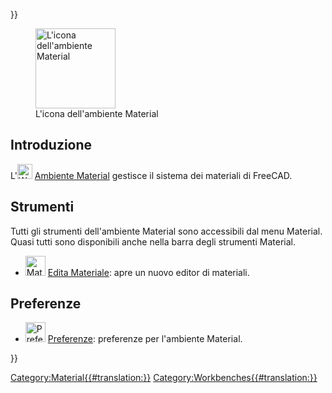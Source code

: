 <languages/>
{{UnfinishedDocu{{#translation:}}}}

{{Docnav/it
|[[Inspection_Workbench/it|Ambiente Inspection]]
|[[Mesh_Workbench/it|Ambiente Mesh]]
|IconL=Workbench_Inspection.svg
|IconR=Workbench_Mesh.svg
}}

[[Image:Workbench_Material.svg|thumb|128px|L'icona dell'ambiente Material]]

<span id="Introduction"></span>
== Introduzione ==

{{Version/it|1.0}}

L'[[Image:Workbench_Material.svg|24px]] [[Material_Workbench/it|Ambiente Material]] gestisce il sistema dei materiali di FreeCAD.

<span id="Tools"></span>
== Strumenti ==

Tutti gli strumenti dell'ambiente Material sono accessibili dal menu Material. Quasi tutti sono disponibili anche nella barra degli strumenti Material.

* [[Image:Material_Edit.svg|32px]] [[Material_Edit/it|Edita Materiale]]: apre un nuovo editor di materiali.

<span id="Preferences"></span>
== Preferenze ==

* [[File:Preferences-material.svg|32px]] [[Material_Preferences/it|Preferenze]]: preferenze per l'ambiente Material.

{{Docnav/it
|[[Inspection_Workbench/it|Ambiente Inspection]]
|[[Mesh_Workbench/it|Ambiente Mesh]]
|IconL=Workbench_Inspection.svg
|IconR=Workbench_Mesh.svg
}}

[[Category:Material{{#translation:}}]]
{{Userdocnavi{{#translation:}}}}
[[Category:Workbenches{{#translation:}}]]